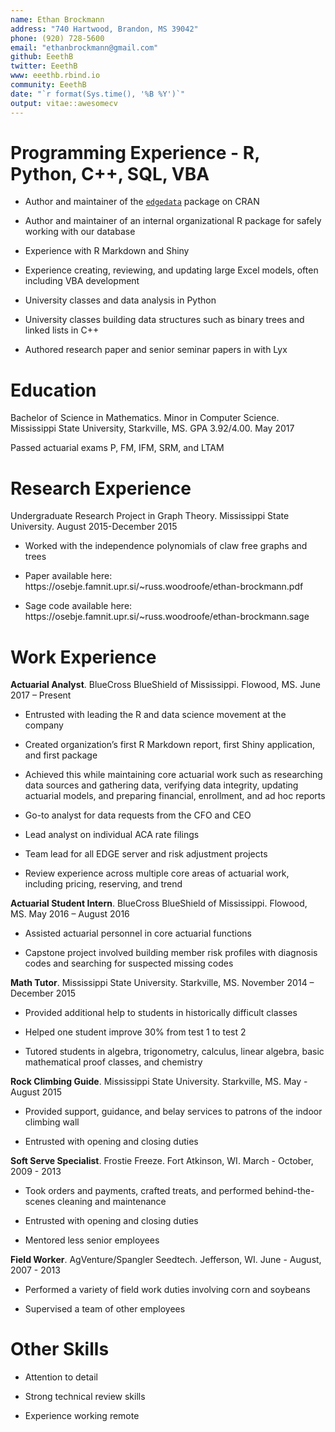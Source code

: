 ```yaml
---
name: Ethan Brockmann
address: "740 Hartwood, Brandon, MS 39042"
phone: (920) 728-5600
email: "ethanbrockmann@gmail.com"
github: EeethB
twitter: EeethB
www: eeethb.rbind.io
community: EeethB
date: "`r format(Sys.time(), '%B %Y')`"
output: vitae::awesomecv
---
```


# Programming Experience - R, Python, C++, SQL, VBA

  - Author and maintainer of the [`edgedata`](https://github.com/ArctiCondor/edgedata) package on CRAN
  
  - Author and maintainer of an internal organizational R package for safely working with our database

  - Experience with R Markdown and Shiny
  
  - Experience creating, reviewing, and updating large Excel models, often including VBA development

  - University classes and data analysis in Python 

  - University classes building data structures such as binary trees and linked lists in C++ 

  - Authored research paper and senior seminar papers in \LaTeX with Lyx

# Education

Bachelor of Science in Mathematics. Minor in Computer Science. Mississippi State University, Starkville, MS. GPA 3.92/4.00. May 2017 

Passed actuarial exams P, FM, IFM, SRM, and LTAM

# Research Experience

Undergraduate Research Project in Graph Theory. Mississippi State University. August 2015-December 2015 

  - Worked with the independence polynomials of claw free graphs and trees 

  - Paper available here: https://osebje.famnit.upr.si/~russ.woodroofe/ethan-brockmann.pdf 

  - Sage code available here: https://osebje.famnit.upr.si/~russ.woodroofe/ethan-brockmann.sage

# Work Experience

**Actuarial Analyst**. BlueCross BlueShield of Mississippi. Flowood, MS. June 2017 – Present 

  - Entrusted with leading the R and data science movement at the company 

  - Created organization’s first R Markdown report, first Shiny application, and first package  
  
  - Achieved this while maintaining core actuarial work such as researching data sources and gathering data, verifying data integrity, updating actuarial models, and preparing financial, enrollment, and ad hoc reports

  - Go-to analyst for data requests from the CFO and CEO

  - Lead analyst on individual ACA rate filings
  
  - Team lead for all EDGE server and risk adjustment projects
  
  - Review experience across multiple core areas of actuarial work, including pricing, reserving, and trend

**Actuarial Student Intern**. BlueCross BlueShield of Mississippi. Flowood, MS. May 2016 – August 2016 

  - Assisted actuarial personnel in core actuarial functions 

  - Capstone project involved building member risk profiles with diagnosis codes and searching for suspected missing codes 

**Math Tutor**. Mississippi State University. Starkville, MS. November 2014 – December 2015 

  - Provided additional help to students in historically difficult classes 

  - Helped one student improve 30% from test 1 to test 2 

  - Tutored students in algebra, trigonometry, calculus, linear algebra, basic mathematical proof classes, and chemistry 
  
**Rock Climbing Guide**. Mississippi State University. Starkville, MS. May - August 2015

  - Provided support, guidance, and belay services to patrons of the indoor climbing wall
  
  - Entrusted with opening and closing duties
  
**Soft Serve Specialist**. Frostie Freeze. Fort Atkinson, WI. March - October, 2009 - 2013

  - Took orders and payments, crafted treats, and performed behind-the-scenes cleaning and maintenance
  
  - Entrusted with opening and closing duties
  
  - Mentored less senior employees
  
**Field Worker**. AgVenture/Spangler Seedtech. Jefferson, WI. June - August, 2007 - 2013

  - Performed a variety of field work duties involving corn and soybeans
  
  - Supervised a team of other employees
  
# Other Skills

 - Attention to detail
 
 - Strong technical review skills
 
 - Experience working remote
 